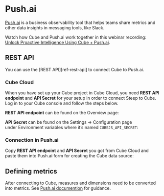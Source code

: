 # Push.ai

[Push.ai](https://push.ai) is a business observability tool that helps teams
share metrics and other data insights in messaging tools, like Slack.

<Screenshot src="https://ucarecdn.com/b7f2f073-fd77-4de3-a40f-ee7e3690b535/"/>

<InfoBox>

Watch how Cube and Push.ai work together in this webinar recording:
[Unlock Proactive Intelligence Using Cube + Push.ai](https://cube.dev/events/unlock-proactive-intelligence-using-cube-push-ai).

</InfoBox>

## REST API

You can use the [REST API][ref-rest-api] to connect Cube to Push.ai.

### Cube Cloud

When you have set up your Cube project in Cube Cloud, you need **REST API
endpoint** and **API Secret** for your setup in order to connect Steep to
Cube. Log in to your Cube console and follow the steps below.

**REST API endpoint** can be found on the&nbsp;<Btn>Overview</Btn> page:

<Screenshot src="https://ucarecdn.com/fddce1b2-fbdd-4711-82d9-3967af0e2641/"/>

**API Secret** can be found on the&nbsp;<Btn>Settings → Configuration</Btn>
page under&nbsp;<Btn>Environment variables</Btn> where it’s named
`CUBEJS_API_SECRET`:

<Screenshot src="https://ucarecdn.com/d978e95b-9e9c-443e-8b85-3106352a74cb/"/>

### Connection in Push.ai

Copy **REST API endpoint** and **API Secret** you got from Cube Cloud and
paste them into Push.ai form for creating the Cube data source:

<Screenshot src="https://ucarecdn.com/06a814c2-25df-42d4-8b24-406292b50ac3/"/>

## Defining metrics

After connecting to Cube, measures and dimensions need to be converted into
metrics. See [Push.ai documention](https://docs.push.ai/semantic-layer-integrations/cube#usage-notes)
for guidance.